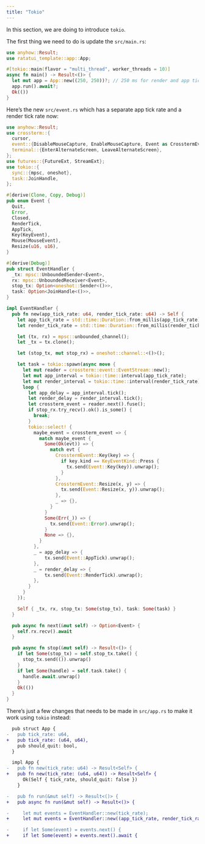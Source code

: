```yaml
---
title: "Tokio"
---
```


In this section, we are doing to introduce `tokio`.

The first thing we need to do is update the `src/main.rs`:

```rust
use anyhow::Result;
use ratatui_template::app::App;

#[tokio::main(flavor = "multi_thread", worker_threads = 10)]
async fn main() -> Result<()> {
  let mut app = App::new((250, 250))?; // 250 ms for render and app tick rate
  app.run().await?;
  Ok(())
}

```

Here's the new `src/event.rs` which has a separate app tick rate and a render tick rate now:

```rust
use anyhow::Result;
use crossterm::{
  cursor,
  event::{DisableMouseCapture, EnableMouseCapture, Event as CrosstermEvent, KeyEvent, KeyEventKind, MouseEvent},
  terminal::{EnterAlternateScreen, LeaveAlternateScreen},
};
use futures::{FutureExt, StreamExt};
use tokio::{
  sync::{mpsc, oneshot},
  task::JoinHandle,
};

#[derive(Clone, Copy, Debug)]
pub enum Event {
  Quit,
  Error,
  Closed,
  RenderTick,
  AppTick,
  Key(KeyEvent),
  Mouse(MouseEvent),
  Resize(u16, u16),
}

#[derive(Debug)]
pub struct EventHandler {
  _tx: mpsc::UnboundedSender<Event>,
  rx: mpsc::UnboundedReceiver<Event>,
  stop_tx: Option<oneshot::Sender<()>>,
  task: Option<JoinHandle<()>>,
}

impl EventHandler {
  pub fn new(app_tick_rate: u64, render_tick_rate: u64) -> Self {
    let app_tick_rate = std::time::Duration::from_millis(app_tick_rate);
    let render_tick_rate = std::time::Duration::from_millis(render_tick_rate);

    let (tx, rx) = mpsc::unbounded_channel();
    let _tx = tx.clone();

    let (stop_tx, mut stop_rx) = oneshot::channel::<()>();

    let task = tokio::spawn(async move {
      let mut reader = crossterm::event::EventStream::new();
      let mut app_interval = tokio::time::interval(app_tick_rate);
      let mut render_interval = tokio::time::interval(render_tick_rate);
      loop {
        let app_delay = app_interval.tick();
        let render_delay = render_interval.tick();
        let crossterm_event = reader.next().fuse();
        if stop_rx.try_recv().ok().is_some() {
          break;
        }
        tokio::select! {
          maybe_event = crossterm_event => {
            match maybe_event {
              Some(Ok(evt)) => {
                match evt {
                  CrosstermEvent::Key(key) => {
                    if key.kind == KeyEventKind::Press {
                      tx.send(Event::Key(key)).unwrap();
                    }
                  },
                  CrosstermEvent::Resize(x, y) => {
                    tx.send(Event::Resize(x, y)).unwrap();
                  },
                  _ => {},
                }
              }
              Some(Err(_)) => {
                tx.send(Event::Error).unwrap();
              }
              None => {},
            }
          },
          _ = app_delay => {
              tx.send(Event::AppTick).unwrap();
          },
          _ = render_delay => {
              tx.send(Event::RenderTick).unwrap();
          },
        }
      }
    });

    Self { _tx, rx, stop_tx: Some(stop_tx), task: Some(task) }
  }

  pub async fn next(&mut self) -> Option<Event> {
    self.rx.recv().await
  }

  pub async fn stop(&mut self) -> Result<()> {
    if let Some(stop_tx) = self.stop_tx.take() {
      stop_tx.send(()).unwrap()
    }
    if let Some(handle) = self.task.take() {
      handle.await.unwrap()
    }
    Ok(())
  }
}
```

There's just a few changes that needs to be made in `src/app.rs` to make it work using `tokio` instead:

```diff
  pub struct App {
-   pub tick_rate: u64,
+   pub tick_rate: (u64, u64),
    pub should_quit: bool,
  }

  impl App {
-   pub fn new(tick_rate: u64) -> Result<Self> {
+   pub fn new(tick_rate: (u64, u64)) -> Result<Self> {
      Ok(Self { tick_rate, should_quit: false })
    }

-   pub fn run(&mut self) -> Result<()> {
+   pub async fn run(&mut self) -> Result<()> {

-     let mut events = EventHandler::new(tick_rate);
+     let mut events = EventHandler::new((app_tick_rate, render_tick_rate));

-     if let Some(event) = events.next() {
+     if let Some(event) = events.next().await {
```
